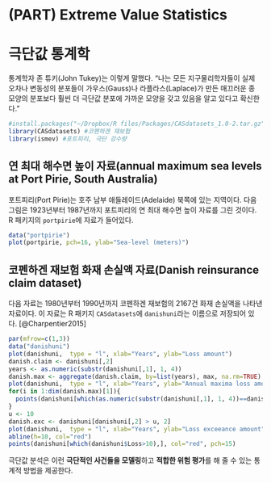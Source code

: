 # (PART) Extreme Value Statistics {-}

# 극단값 통계학 {#extremevaluestat}

통계학자 존 튜키(John Tukey)는 이렇게 말했다. "나는 모든 지구물리학자들이 실제 오차나 변동성의 분포들이 가우스(Gauss)나 라플라스(Laplace)가 만든 매끄러운 종 모양의 분포보다 훨씬 더 극단값 분포에 가까운 모양을 갖고 있음을 알고 있다고 확신한다."

```r
#install.packages("~/Dropbox/R files/Packages/CASdatasets_1.0-2.tar.gz", repos = NULL, type="source")
library(CASdatasets) #코펜하겐 재보험
library(ismev) #포트피리, 극단 강수량
```

## 연 최대 해수면 높이 자료(annual maximum sea levels at Port Pirie, South Australia)

포트피리(Port Pirie)는 호주 남부 애들레이드(Adelaide) 북쪽에 있는 지역이다. 다음 그림은 1923년부터 1987년까지 포트피리의 연 최대 해수면 높이 자료를 그린 것이다. R 패키지의 `portpirie`에 자료가 들어있다.

```r
data("portpirie")
plot(portpirie, pch=16, ylab="Sea-level (meters)")
```

## 코펜하겐 재보험 화재 손실액 자료(Danish reinsurance claim dataset)

다음 자료는 1980년부터 1990년까지 코펜하겐 재보험의 2167건 화재 손실액을 나타낸 자료이다. 이 자료는 R 패키지 `CASdatasets`에 `danishuni`라는 이름으로 저장되어 있다. [@Charpentier2015]

```r
par(mfrow=c(1,3))
data("danishuni")
plot(danishuni,  type = "l", xlab="Years", ylab="Loss amount")
danish.claim <- danishuni[,2]
years <- as.numeric(substr(danishuni[,1], 1, 4))
danish.max <- aggregate(danish.claim, by=list(years), max, na.rm=TRUE)
plot(danishuni,  type = "l", xlab="Years", ylab="Annual maxima loss amount")
for(i in 1:dim(danish.max)[1]){
  points(danishuni[which(as.numeric(substr(danishuni[,1], 1, 4))==danish.max[i,1]&danishuni$Loss==danish.max[i,2]), ], col="red", pch=15)
}
u <- 10
danish.exc <- danishuni[danishuni[,2] > u, 2]
plot(danishuni,  type = "l", xlab="Years", ylab="Loss exceeance amount")
abline(h=10, col="red")
points(danishuni[which(danishuni$Loss>10),], col="red", pch=15)
```

극단값 분석은 이런 **극단적인 사건들을 모델링**하고 **적합한 위험 평가**를 해 줄 수 있는 통계적 방법을 제공한다.
